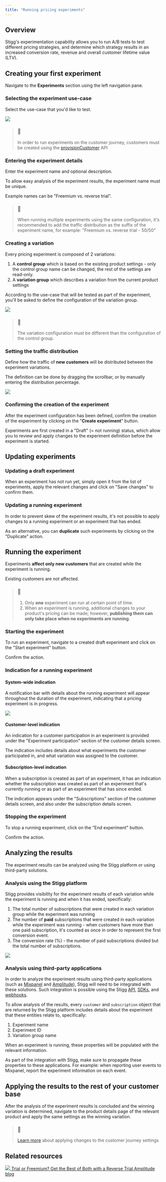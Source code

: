 ```yaml
---
title: "Running pricing experiments"
---
```


## Overview

Stigg's experimentation capability allows you to run A/B tests to test different pricing strategies, and determine which strategy results in an increased conversion rate, revenue and overall customer lifetime value (LTV).

## Creating your first experiment

Navigate to the **Experiments** section using the left navigation pane.

### Selecting the experiment use-case

Select the use-case that you'd like to test.

![](/images/38bba3d-Screen_Shot_2022-10-03_at_22.06.52.png)

> ### 🚧
> 
> In order to run experiments on the customer journey, customers must be created using the [provisionCustomer](/docs/nodejs-sdk#provisioning-customers) API

  
### Entering the experiment details

Enter the experiment name and optional description.

To allow easy analysis of the experiment results, the experiment name must be unique.

Example names can be "Freemium vs. reverse trial".

> ### 📘
> 
> When running multiple experiments using the same configuration, it's recommended to add the traffic distribution as the suffix of the experiment name, for example: "Freemium vs. reverse trial - 50/50"

  
### Creating a variation

Every pricing experiment is composed of 2 variations:

1. A **control group** which is based on the existing product settings - only the control group name can be changed, the rest of the settings are read-only.
2. A **variation group** which describes a variation from the current product settings

According to the use-case that will be tested as part of the experiment, you'll be asked to define the configuration of the variation group.

![](/images/30f7587-Screen_Shot_2022-10-03_at_22.23.05.png)

> ### 📘
> 
> The variation configuration must be different than the configuration of the control group.

  
### Setting the traffic distribution

Define how the traffic of **new customers** will be distributed between the experiment variations.

The definition can be done by dragging the scrollbar, or by manually entering the distribution percentage.

![](/images/893d6e0-Screen_Shot_2022-10-03_at_22.23.13.png)

  
### Confirming the creation of the experiment

After the experiment configuration has been defined, confirm the creation of the experiment by clicking on the "**Create experiment**" button.

Experiments are first created in a "Draft" (= not running) status, which allow you to review and apply changes to the experiment definition before the experiment is started.

## Updating experiments

### Updating a draft experiment

When an experiment has not run yet, simply open it from the list of experiments, apply the relevant changes and click on "Save changes" to confirm them.

### Updating a running experiment

In order to prevent skew of the experiment results, it's not possible to apply changes to a running experiment or an experiment that has ended.

As an alternative, you can **duplicate** such experiments by clicking on the "Duplicate" action.

## Running the experiment

Experiments **affect only new customers** that are created while the experiment is running.

Existing customers are not affected.

> ### 🚧
> 
> 1. Only **one** experiment can run at certain point of time.
> 2. When an experiment is running, additional changes to your product's pricing can be made; however, **publishing them can only take place when no experiments are running**.

### Starting the experiment

To run an experiment, navigate to a created draft experiment and click on the "Start experiment" button.

Confirm the action.

### Indication for a running experiment

#### System-wide indication

A notification bar with details about the running experiment will appear throughout the duration of the experiment, indicating that a pricing experiment is in progress.

![](/images/c662e7d-Screen_Shot_2022-10-03_at_22.27.31.png)

#### Customer-level indication

An indication for a customer participation in an experiment is provided under the "Experiment participation" section of the customer details screen.

The indication includes details about what experiments the customer participated in, and what variation was assigned to the customer.

#### Subscription-level indication

When a subscription is created as part of an experiment, it has an indication whether the subscription was created as part of an experiment that's currently running or as part of an experiment that has since ended.

The indication appears under the "Subscriptions" section of the customer details screen, and also under the subscription details screen.

### Stopping the experiment

To stop a running experiment, click on the "End experiment" button.

Confirm the action.

  
## Analyzing the results

The experiment results can be analyzed using the Stigg platform or using third-party solutions.

### Analysis using the Stigg platform

Stigg provides visibility for the experiment results of each variation while the experiment is running and when it has ended, specifically:

1. The total number of subscriptions that were created in each variation group while the experiment was running
2. The number of **paid** subscriptions that were created in each variation while the experiment was running - when customers have more than one paid subscription, it's counted as once in order to represent the first conversion event.
3. The conversion rate (%) - the number of paid subscriptions divided but the total number of subscriptions.

![](/images/ada4448-Screen_Shot_2022-10-03_at_21.58.34.png)

  
### Analysis using third-party applications

In order to analyze the experiment results using third-party applications (such as [Mixpanel](https://mixpanel.com/) and [Amplitude](https://amplitude.com/)), Stigg will need to be integrated with these solutions. Such integration is possible using the Stigg [API](graphql-api), [SDKs](codebase-integration-overview), and [webhooks](webhooks).

To allow analysis of the results, every `customer` and `subscription` object that are returned by the Stigg platform includes details about the experiment that these entities relate to, specifically:

1. Experiment name
2. Experiment ID
3. Variation group name

When an experiment is running, these properties will be populated with the relevant information.

As part of the integration with Stigg, make sure to propagate these properties to these applications. For example: when reporting user events to Mixpanel, report the experiment information on each event.

  
## Applying the results to the rest of your customer base

After the analysis of the experiment results is concluded and the winning variation is determined, navigate to the product details page of the relevant product and apply the same settings as the winning variation.

> ### 📘
> 
> [Learn more](/docs/products#defining-the-customer-journey) about applying changes to the customer journey settings

## Related resources

[ ![](/images/75f0420-89170de8a18409d8735dcdf413d86dba.png)  Trial or Freemium? Get the Best of Both with a Reverse Trial Amplitude blog ](https://amplitude.com/blog/reverse-trial) 